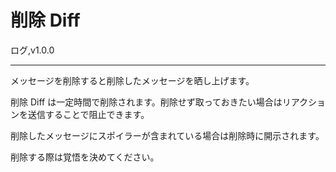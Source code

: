 

# 削除 Diff

<FeatureBadge>ログ</FeatureBadge>,<VersionBadge>v1.0.0</VersionBadge>

---

メッセージを削除すると削除したメッセージを晒し上げます。

<Callout type="info">
  削除 Diff
  は一定時間で削除されます。削除せず取っておきたい場合はリアクションを送信することで阻止できます。
</Callout>

<Callout type="warning">

削除したメッセージにスポイラーが含まれている場合は削除時に開示されます。

削除する際は覚悟を決めてください。

</Callout>
